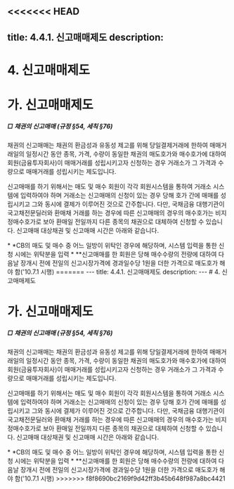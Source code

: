 <<<<<<< HEAD
---
title: 4.4.1. 신고매매제도
description: 
---
# 4. 신고매매제도

# 가. 신고매매제도

##### □ 채권의 신고매매 (규정 §54, 세칙 §76)

채권의 신고매매는 채권의 환금성과 유동성 제고를 위해 당일결제거래에 한하여 매매거래일의 일정시간 동안 종목, 가격, 수량이 동일한 채권의 매도호가와 매수호가에 대하여 회원(금융투자회사)이 매매거래를 성립시키고자 신청하는 경우 거래소가 그 가격과 수량으로 매매거래를 성립시키는 제도입니다.

신고매매를 하기 위해서는 매도 및 매수 회원이 각각 회원시스템을 통하여 거래소 시스템에 입력하여야 하며 거래소는 신고매매의 신청이 있는 경우 당해 호가 간에 매매를 성립시키고 그와 동시에 결제가 이루어진 것으로 간주합니다. 다만, 국채금융 대행기관이 국고채전문딜러와 환매채 거래를 하는 경우에 따른 신고매매의 경우의 매수호가는 비지정매수호가로 보아 환매일 전일까지 다른 종목의 채권으로 대체하여 신청할 수 있습니다. 신고매매 대상채권 및 신고매매 시간은 아래와 같습니다.

<GCallout title="채권의 신고매매 대상채권 및 시간" severity="warn">

<GCenterImg src="/bm/441_1_tab.jpg" width="550" />

<Cmt>
* *CB의 매도 및 매수 중 어느 일방이 위탁인 경우에 해당하며, 시스템 입력을 통한 신청 시에는 위탁분을 입력
* **신고매매를 한 회원은 당해 매수수량의 전량에 대하여 다음날 장개시 전에 전일의 신고시장가격에 경과일수당 1원을 더한 가격으로 매도호가 해야 함('10.7.1 시행)
</Cmt>
</GCallout>
=======
---
title: 4.4.1. 신고매매제도
description: 
---
# 4. 신고매매제도

# 가. 신고매매제도

##### □ 채권의 신고매매 (규정 §54, 세칙 §76)

채권의 신고매매는 채권의 환금성과 유동성 제고를 위해 당일결제거래에 한하여 매매거래일의 일정시간 동안 종목, 가격, 수량이 동일한 채권의 매도호가와 매수호가에 대하여 회원(금융투자회사)이 매매거래를 성립시키고자 신청하는 경우 거래소가 그 가격과 수량으로 매매거래를 성립시키는 제도입니다.

신고매매를 하기 위해서는 매도 및 매수 회원이 각각 회원시스템을 통하여 거래소 시스템에 입력하여야 하며 거래소는 신고매매의 신청이 있는 경우 당해 호가 간에 매매를 성립시키고 그와 동시에 결제가 이루어진 것으로 간주합니다. 다만, 국채금융 대행기관이 국고채전문딜러와 환매채 거래를 하는 경우에 따른 신고매매의 경우의 매수호가는 비지정매수호가로 보아 환매일 전일까지 다른 종목의 채권으로 대체하여 신청할 수 있습니다. 신고매매 대상채권 및 신고매매 시간은 아래와 같습니다.

<GCallout title="채권의 신고매매 대상채권 및 시간" severity="warn">

<GCenterImg src="/bm/441_1_tab.jpg" width="550" />

<Cmt>
* *CB의 매도 및 매수 중 어느 일방이 위탁인 경우에 해당하며, 시스템 입력을 통한 신청 시에는 위탁분을 입력
* **신고매매를 한 회원은 당해 매수수량의 전량에 대하여 다음날 장개시 전에 전일의 신고시장가격에 경과일수당 1원을 더한 가격으로 매도호가 해야 함('10.7.1 시행)
</Cmt>
</GCallout>
>>>>>>> f8f8690bc2169f9d42ff3b45b648f987a8bc4421
